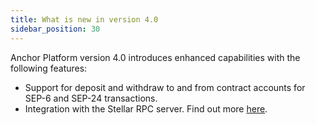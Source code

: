 ```yaml
---
title: What is new in version 4.0
sidebar_position: 30
---
```


Anchor Platform version 4.0 introduces enhanced capabilities with the following features:

- Support for deposit and withdraw to and from contract accounts for SEP-6 and SEP-24 transactions.
- Integration with the Stellar RPC server. Find out more [here](https://developers.stellar.org/docs/data/apis/rpc).

